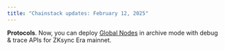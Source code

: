 ```yaml
---
title: "Chainstack updates: February 12, 2025"
---
```

**Protocols**. Now, you can deploy [Global Nodes](/docs/global-elastic-node) in archive mode with debug & trace APIs for ZKsync Era mainnet.
